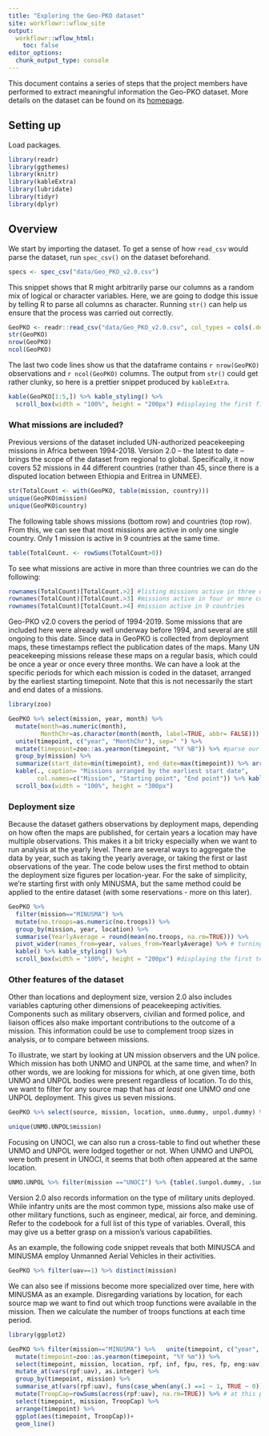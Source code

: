 ```yaml
---
title: "Exploring the Geo-PKO dataset"
site: workflowr::wflow_site
output:
  workflowr::wflow_html:
    toc: false
editor_options:
  chunk_output_type: console
---
```


This document contains a series of steps that the project members have performed to extract meaningful information the Geo-PKO dataset. More details on the dataset can be found on its [homepage](https://www.pcr.uu.se/data/geo-pko/). 

## Setting up

Load packages.
```r
library(readr)
library(ggthemes)
library(knitr)
library(kableExtra)
library(lubridate)
library(tidyr)
library(dplyr)
```

## Overview

We start by importing the dataset. To get a sense of how `read_csv` would parse the dataset, run `spec_csv()` on the dataset beforehand. 
```r
specs <- spec_csv("data/Geo_PKO_v2.0.csv")
```

This snippet shows that R might arbitrarily parse our columns as a random mix of logical or character variables. Here, we are going to dodge this issue by telling R to parse all columns as character. Running `str()` can help us ensure that the process was carried out correctly. 

```r
GeoPKO <- readr::read_csv("data/Geo_PKO_v2.0.csv", col_types = cols(.default="c"))
str(GeoPKO)
nrow(GeoPKO)
ncol(GeoPKO)
```
The last two code lines show us that the dataframe contains `r nrow(GeoPKO)` observations and `r ncol(GeoPKO)` columns. The output from `str()` could get rather clunky, so here is a prettier snippet produced by `kableExtra`.

```r

kable(GeoPKO[1:5,]) %>% kable_styling() %>%
  scroll_box(width = "100%", height = "200px") #displaying the first five rows
```

### What missions are included?

Previous versions of the dataset included UN-authorized peacekeeping missions in Africa between 1994-2018. Version 2.0 -- the latest to date -- brings the scope of the dataset from regional to global. Specifically, it now covers 52 missions in 44 different countries (rather than 45, since there is a disputed location between Ethiopia and Eritrea in UNMEE). 
```r

str(TotalCount <- with(GeoPKO, table(mission, country)))
unique(GeoPKO$mission)
unique(GeoPKO$country)
```

The following table shows missions (bottom row) and countries (top row). From this, we can see that most missions are active in only one single country. Only 1 mission is active in 9 countries at the same time.

```r
table(TotalCount. <- rowSums(TotalCount>0))
```
To see what missions are active in more than three countries we can do the following:

```r
rownames(TotalCount)[TotalCount.>2] #listing missions active in three countries or more
rownames(TotalCount)[TotalCount.>3] #missions active in four or more countries
rownames(TotalCount)[TotalCount.>4] #mission active in 9 countries
```

Geo-PKO v2.0 covers the period of 1994-2019. Some missions that are included here were already well underway before 1994, and several are still ongoing to this date. Since data in GeoPKO is collected from deployment maps, these timestamps reflect the publication dates of the maps. Many UN peacekeeping missions release these maps on a regular basis, which could be once a year or once every three months. We can have a look at the specific periods for which each mission is coded in the dataset, arranged by the earliest starting timepoint. Note that this is not necessarily the start and end dates of a missions. 

```r
library(zoo)

GeoPKO %>% select(mission, year, month) %>% 
  mutate(month=as.numeric(month),
         MonthChr=as.character(month(month, label=TRUE, abbr= FALSE))) %>%   #turn numeric months into words 
  unite(timepoint, c("year", "MonthChr"), sep=" ") %>% 
  mutate(timepoint=zoo::as.yearmon(timepoint, "%Y %B")) %>% #parse our joined date string as date to arrange
  group_by(mission) %>%
  summarize(start_date=min(timepoint), end_date=max(timepoint)) %>% arrange(start_date) %>% 
  kable(., caption= "Missions arranged by the earliest start date",
        col.names=c("Mission", "Starting point", "End point")) %>% kable_styling() %>%
  scroll_box(width = "100%", height = "300px") 
```

### Deployment size

Because the dataset gathers observations by deployment maps, depending on how often the maps are published, for certain years a location may have multiple observations. This makes it a bit tricky especially when we want to run analysis at the yearly level. There are several ways to aggregate the data by year, such as taking the yearly average, or taking the first or last observations of the year. The code below uses the first method to obtain the deployment size figures per location-year. For the sake of simplicity, we're starting first with only MINUSMA, but the same method could be applied to the entire dataset (with some reservations - more on this later). 

```r
GeoPKO %>% 
  filter(mission=="MINUSMA") %>% 
  mutate(no.troops=as.numeric(no.troops)) %>% 
  group_by(mission, year, location) %>% 
  summarise(YearlyAverage = round(mean(no.troops, na.rm=TRUE))) %>% 
  pivot_wider(names_from=year, values_from=YearlyAverage) %>% # turning the dataframe from long to wide format for easier viewing
  kable() %>% kable_styling() %>%
  scroll_box(width = "100%", height = "200px") #displaying the first ten rows
```

### Other features of the dataset

Other than locations and deployment size, version 2.0 also includes variables capturing other dimensions of peacekeeping activities. Components such as military observers, civilian and formed police, and liaison offices also make important contributions to the outcome of a mission. This information could be use to complement troop sizes in analysis, or to compare between missions.

To illustrate, we start by looking at UN mission observers and the UN police. Which mission has both UNMO and UNPOL at the same time, and when? In other words, we are looking for missions for which, at one given time, both UNMO and UNPOL bodies were present regardless of location. To do this, we want to filter for any source map that has _at least_ one UNMO _and_ one UNPOL deployment. This gives us seven missions. 

```r
GeoPKO %>% select(source, mission, location, unmo.dummy, unpol.dummy) %>%   group_by(source) %>% filter(any(unmo.dummy==1)& any(unpol.dummy==1)) %>%  ungroup() -> UNMO.UNPOL

unique(UNMO.UNPOL$mission)
```

Focusing on UNOCI, we can also run a cross-table to find out whether these UNMO and UNPOL were lodged together or not. When UNMO and UNPOL were both present in UNOCI, it seems that both often appeared at the same location. 

```r
UNMO.UNPOL %>% filter(mission =="UNOCI") %>% {table(.$unpol.dummy, .$unmo.dummy)} #the curly braces allow us to run table() directly within a pipe, rather than having to save the filtered tibble as a new object. 
```

Version 2.0 also records information on the type of military units deployed. While infantry units are the most common type, missions also make use of other military functions, such as engineer, medical, air force, and demining. Refer to the codebook for a full list of this type of variables. Overall, this may give us a better grasp on a mission's various capabilities. 

As an example, the following code snippet reveals that both MINUSCA and MINUSMA employ Unmanned Aerial Vehicles in their activities. 
```r
GeoPKO %>% filter(uav==1) %>% distinct(mission)
```

We can also see if missions become more specialized over time, here with MINUSMA as an example. Disregarding variations by location, for each source map we want to find out which troop functions were available in the mission. Then we calculate the number of troops functions at each time period. 

```r
library(ggplot2)

GeoPKO %>% filter(mission=="MINUSMA") %>%   unite(timepoint, c("year", "month"), sep=" ") %>% 
  mutate(timepoint=zoo::as.yearmon(timepoint, "%Y %m")) %>% 
  select(timepoint, mission, location, rpf, inf, fpu, res, fp, eng:uav) %>% #select all the troop type variables
  mutate_at(vars(rpf:uav), as.integer) %>%
  group_by(timepoint, mission) %>% 
  summarise_at(vars(rpf:uav), funs(case_when(any(.) ==1 ~ 1, TRUE ~ 0))) %>% 
  mutate(TroopCap=rowSums(across(rpf:uav), na.rm=TRUE)) %>% # at this point this seems about right, but the dates are all over the place, so we rearrange them using a similar code from above
  select(timepoint, mission, TroopCap) %>% 
  arrange(timepoint) %>% 
  ggplot(aes(timepoint, TroopCap))+
  geom_line()
```


